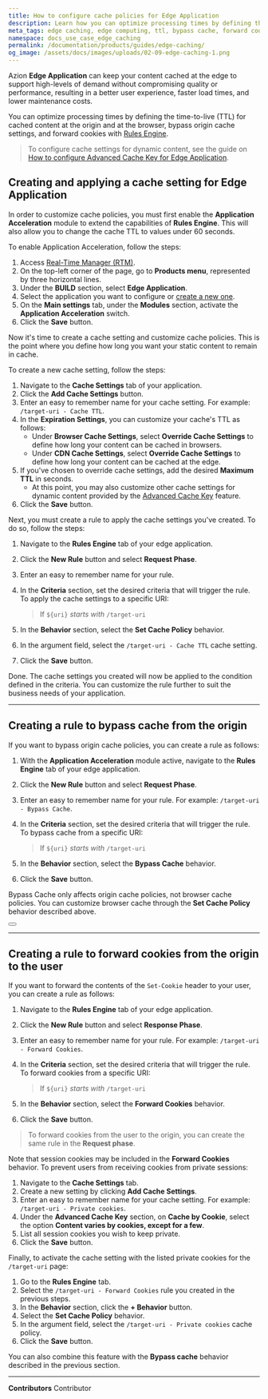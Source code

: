 ```yaml
---
title: How to configure cache policies for Edge Application
description: Learn how you can optimize processing times by defining the time-to-live (TTL) for cached content at the origin and at the browser, bypass origin cache settings, and forward cookies using Application Acceleration for Edge Application.
meta_tags: edge caching, edge computing, ttl, bypass cache, forward cookies
namespace: docs_use_case_edge_caching
permalink: /documentation/products/guides/edge-caching/
og_image: /assets/docs/images/uploads/02-09-edge-caching-1.png
---
```


Azion **Edge Application** can keep your content cached at the edge to support high-levels of demand without compromising quality or performance, resulting in a better user experience, faster load times, and lower maintenance costs.

You can optimize processing times by defining the time-to-live (TTL) for cached content at the origin and at the browser, bypass origin cache settings, and forward cookies with [Rules Engine](/en/documentation/products/edge-application/rules-engine/).

> To configure cache settings for dynamic content, see the guide on [How to configure Advanced Cache Key for Edge Application](/en/documentation/products/guides/apis-performance-sites-application-acceleration/).

## Creating and applying a cache setting for Edge Application 

In order to customize cache policies, you must first enable the **Application Acceleration** module to extend the capabilities of **Rules Engine**. This will also allow you to change the cache TTL to values under 60 seconds.

To enable Application Acceleration, follow the steps:

1. Access [Real-Time Manager (RTM)](https://manager.azion.com).
2. On the top-left corner of the page, go to **Products menu**, represented by three horizontal lines.
3. Under the **BUILD** section, select **Edge Application**.
4. Select the application you want to configure or [create a new one](/en/documentation/products/getting-started/).
5. On the **Main settings** tab, under the **Modules** section, activate the **Application Acceleration** switch.
6. Click the **Save** button.

Now it's time to create a cache setting and customize cache policies. This is the point where you define how long you want your static content to remain in cache.

To create a new cache setting, follow the steps:

1. Navigate to the **Cache Settings** tab of your application.
2. Click the **Add Cache Settings** button.
3. Enter an easy to remember name for your cache setting. For example: `/target-uri - Cache TTL`.
4. In the **Expiration Settings**, you can customize your cache's TTL as follows:
   - Under **Browser Cache Settings**, select **Override Cache Settings** to define how long your content can be cached in browsers.
   - Under **CDN Cache Settings**, select **Override Cache Settings** to define how long your content can be cached at the edge.
5. If you've chosen to override cache settings, add the desired **Maximum TTL** in seconds.
   - At this point, you may also customize other cache settings for dynamic content provided by the [Advanced Cache Key](/en/documentation/products/edge-application/cache-settings/#advanced-cache-key) feature.
6. Click the **Save** button.

Next, you must create a rule to apply the cache settings you've created. To do so, follow the steps:

1. Navigate to the **Rules Engine** tab of your edge application.
2. Click the **New Rule** button and select **Request Phase**.
3. Enter an easy to remember name for your rule.
4. In the **Criteria** section, set the desired criteria that will trigger the rule. To apply the cache settings to a specific URI:

    > If `${uri}` *starts with* `/target-uri`

5. In the **Behavior** section, select the **Set Cache Policy** behavior.
6. In the argument field, select the `/target-uri - Cache TTL` cache setting.
7. Click the **Save** button.

Done. The cache settings you created will now be applied to the condition defined in the criteria. You can customize the rule further to suit the business needs of your application.

---

## Creating a rule to bypass cache from the origin

If you want to bypass origin cache policies, you can create a rule as follows:

1. With the **Application Acceleration** module active, navigate to the **Rules Engine** tab of your edge application.
2. Click the **New Rule** button and select **Request Phase**.
3. Enter an easy to remember name for your rule. For example: `/target-uri - Bypass Cache`.
4. In the **Criteria** section, set the desired criteria that will trigger the rule. To bypass cache from a specific URI:

    > If `${uri}` *starts with* `/target-uri`

5. In the **Behavior** section, select the **Bypass Cache** behavior.
6. Click the **Save** button.

Bypass Cache only affects origin cache policies, not browser cache policies. You can customize browser cache through the **Set Cache Policy** behavior described above.

<Button href="/en/documentation/products/edge-application/rules-engine/#bypass-cache" text="Learn more about Bypass Cache"></Button>

---

## Creating a rule to forward cookies from the origin to the user

If you want to forward the contents of the `Set-Cookie` header to your user, you can create a rule as follows:

1. Navigate to the **Rules Engine** tab of your edge application.
2. Click the **New Rule** button and select **Response Phase**.
3. Enter an easy to remember name for your rule. For example: `/target-uri - Forward Cookies`.
4. In the **Criteria** section, set the desired criteria that will trigger the rule. To forward cookies from a specific URI:

    > If `${uri}` *starts with* `/target-uri`

5. In the **Behavior** section, select the **Forward Cookies** behavior.
6. Click the **Save** button.

> To forward cookies from the user to the origin, you can create the same rule in the **Request phase**.

Note that session cookies may be included in the **Forward Cookies** behavior. To prevent users from receiving cookies from private sessions:

1. Navigate to the **Cache Settings** tab.
2. Create a new setting by clicking **Add Cache Settings**.
3. Enter an easy to remember name for your cache setting. For example: `/target-uri - Private cookies`.
4. Under the **Advanced Cache Key** section, on **Cache by Cookie**, select the option **Content varies by cookies, except for a few**.
5. List all session cookies you wish to keep private.
6. Click the **Save** button.

Finally, to activate the cache setting with the listed private cookies for the `/target-uri` page:

1. Go to the **Rules Engine** tab.
2. Select the `/target-uri - Forward Cookies` rule you created in the previous steps.
3. In the **Behavior** section, click the **+ Behavior** button.
4. Select the **Set Cache Policy** behavior.
5. In the argument field, select the `/target-uri - Private cookies` cache policy.
6. Click the **Save** button.

You can also combine this feature with the **Bypass cache** behavior described in the previous section.



---


**Contributors** <ContributorList>Contributor</ContributorList>
